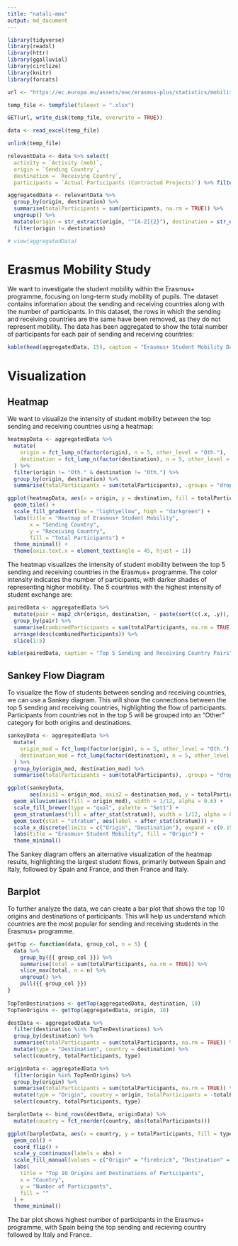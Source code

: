 ```yaml
---
title: "natali-mmx"
output: md_document
---
```


```r
library(tidyverse)
library(readxl)
library(httr)
library(ggalluvial)
library(circlize)
library(knitr)
library(forcats)
```

```r

url <- "https://ec.europa.eu/assets/eac/erasmus-plus/statistics/mobility/Erasmus-KA2-Mobility-Data.xlsx"

temp_file <- tempfile(fileext = ".xlsx")

GET(url, write_disk(temp_file, overwrite = TRUE))

data <- read_excel(temp_file)

unlink(temp_file)
```

```r
relevantData <- data %>% select(
  activity = `Activity (mob)`,
  origin = `Sending Country`,
  destination = `Receiving Country`,
  participants = `Actual Participants (Contracted Projects)`) %>% filter(activity == "Long-term study mobility of pupils")

aggregatedData <- relevantData %>%
  group_by(origin, destination) %>%
  summarise(totalParticipants = sum(participants, na.rm = TRUE)) %>%
  ungroup() %>%
  mutate(origin = str_extract(origin, "^[A-Z]{2}"), destination = str_extract(destination, "^[A-Z]{2}"))  %>%
  filter(origin != destination)

# view(aggregatedData)
```

# Erasmus Mobility Study

We want to investigate the student mobility within the Erasmus+ programme, focusing on long-term study mobility of pupils. The dataset contains information about the sending and receiving countries along with the number of participants. In this dataset, the rows in which the sending and receiving countries are the same have been removed, as they do not represent mobility. The data has been aggregated to show the total number of participants for each pair of sending and receiving countries:

```r
kable(head(aggregatedData, 15), caption = "Erasmus+ Student Mobility Data", align = "c")
```

# Visualization

## Heatmap

We want to visualize the intensity of student mobility between the top sending and receiving countries using a heatmap:

```r
heatmapData <- aggregatedData %>%
  mutate(
    origin = fct_lump_n(factor(origin), n = 5, other_level = "Oth."),
    destination = fct_lump_n(factor(destination), n = 5, other_level = "Oth.")
  ) %>%
  filter(origin != "Oth." & destination != "Oth.") %>%
  group_by(origin, destination) %>%
  summarise(totalParticipants = sum(totalParticipants), .groups = "drop")

ggplot(heatmapData, aes(x = origin, y = destination, fill = totalParticipants)) +
  geom_tile() +
  scale_fill_gradient(low = "lightyellow", high = "darkgreen") +
  labs(title = "Heatmap of Erasmus+ Student Mobility",
       x = "Sending Country",
       y = "Receiving Country",
       fill = "Total Participants") +
  theme_minimal() +
  theme(axis.text.x = element_text(angle = 45, hjust = 1))
```

The heatmap visualizes the intensity of student mobility between the top 5 sending and receiving countries in the Erasmus+ programme. The color intensity indicates the number of participants, with darker shades of representing higher mobility. The 5 countries with the highest intensity of student exchange are:

```r
pairedData <- aggregatedData %>%
  mutate(pair = map2_chr(origin, destination, ~ paste(sort(c(.x, .y)), collapse = " - "))) %>%
  group_by(pair) %>%
  summarise(combinedParticipants = sum(totalParticipants, na.rm = TRUE)) %>%
  arrange(desc(combinedParticipants)) %>%
  slice(1:5)

kable(pairedData, caption = "Top 5 Sending and Receiving Country Pairs", align = "c")
```

## Sankey Flow Diagram

To visualize the flow of students between sending and receiving countries, we can use a Sankey diagram. This will show the connections between the top 5 sending and receiving countries, highlighting the flow of participants. Participants from countries not in the top 5 will be grouped into an "Other" category for both origins and destinations.

```r

sankeyData <- aggregatedData %>%
  mutate(
    origin_mod = fct_lump(factor(origin), n = 5, other_level = "Oth."),
    destination_mod = fct_lump(factor(destination), n = 5, other_level = "Oth.")
  ) %>%
  group_by(origin_mod, destination_mod) %>%
  summarise(totalParticipants = sum(totalParticipants), .groups = "drop")

ggplot(sankeyData,
       aes(axis1 = origin_mod, axis2 = destination_mod, y = totalParticipants)) +
  geom_alluvium(aes(fill = origin_mod), width = 1/12, alpha = 0.6) +
  scale_fill_brewer(type = "qual", palette = "Set1") +
  geom_stratum(aes(fill = after_stat(stratum)), width = 1/12, alpha = 0.6) +
  geom_text(stat = "stratum", aes(label = after_stat(stratum))) +
  scale_x_discrete(limits = c("Origin", "Destination"), expand = c(0.15, 0.05)) +
  labs(title = "Erasmus+ Student Mobility", fill = "Origin") +
  theme_minimal()
```

The Sankey diagram offers an alternative visualization of the heatmap results, highlighting the largest student flows, primarily between Spain and Italy, followed by Spain and France, and then France and Italy.

## Barplot

To further analyze the data, we can create a bar plot that shows the top 10 origins and destinations of participants. This will help us understand which countries are the most popular for sending and receiving students in the Erasmus+ programme.

```r

getTop <- function(data, group_col, n = 5) {
  data %>%
    group_by({{ group_col }}) %>%
    summarise(total = sum(totalParticipants, na.rm = TRUE)) %>%
    slice_max(total, n = n) %>%
    ungroup() %>%
    pull({{ group_col }})
}
    
TopTenDestinations <- getTop(aggregatedData, destination, 10)
TopTenOrigins <- getTop(aggregatedData, origin, 10)

destData <- aggregatedData %>%
  filter(destination %in% TopTenDestinations) %>%
  group_by(destination) %>%
  summarise(totalParticipants = sum(totalParticipants, na.rm = TRUE)) %>%
  mutate(type = "Destination", country = destination) %>%
  select(country, totalParticipants, type)

originData <- aggregatedData %>%
  filter(origin %in% TopTenOrigins) %>%
  group_by(origin) %>%
  summarise(totalParticipants = sum(totalParticipants, na.rm = TRUE)) %>%
  mutate(type = "Origin", country = origin, totalParticipants = -totalParticipants) %>%
  select(country, totalParticipants, type)

barplotData <- bind_rows(destData, originData) %>%
  mutate(country = fct_reorder(country, abs(totalParticipants)))

ggplot(barplotData, aes(x = country, y = totalParticipants, fill = type)) +
  geom_col() +
  coord_flip() +
  scale_y_continuous(labels = abs) +
  scale_fill_manual(values = c("Origin" = "firebrick", "Destination" = "forestgreen")) +
  labs(
    title = "Top 10 Origins and Destinations of Participants",
    x = "Country",
    y = "Number of Participants",
    fill = ""
  ) +
  theme_minimal()

```
The bar plot shows highest number of participants in the Erasmus+ programme, with Spain being the top sending and recieving country followed by Italy and France.